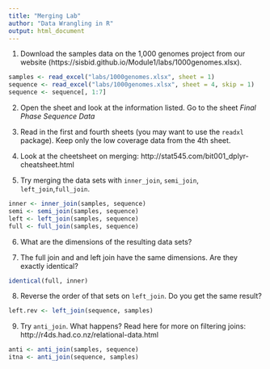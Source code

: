 ```yaml
---
title: "Merging Lab"
author: "Data Wrangling in R"
output: html_document
---
```


1. Download the samples data on the 1,000 genomes project from our website (https://sisbid.github.io/Module1/labs/1000genomes.xlsx).

```r
samples <- read_excel("labs/1000genomes.xlsx", sheet = 1)
sequence <- read_excel("labs/1000genomes.xlsx", sheet = 4, skip = 1)
sequence <- sequence[, 1:7]

```

2. Open the sheet and look at the information listed. Go to the sheet *Final Phase Sequence Data*

3. Read in the first and fourth sheets (you may want to use the `readxl` package). Keep only the low coverage data from the 4th sheet. 

4. Look at the cheetsheet on merging:  http://stat545.com/bit001_dplyr-cheatsheet.html


5. Try merging the data sets with `inner_join`, `semi_join`, `left_join`,`full_join`. 
```r
inner <- inner_join(samples, sequence)
semi <- semi_join(samples, sequence)
left <- left_join(samples, sequence)
full <- full_join(samples, sequence)
```


6. What are the dimensions of the resulting data sets? 

7. The full join and and left join have the same dimensions. Are they exactly identical? 

```r
identical(full, inner)
```


8. Reverse the order of that sets on `left_join`. Do you get the same result? 

```r
left.rev <- left_join(sequence, samples)
```


9. Try `anti_join`. What happens? Read here for more on filtering joins: http://r4ds.had.co.nz/relational-data.html

```r
anti <- anti_join(samples, sequence)
itna <- anti_join(sequence, samples)
```

